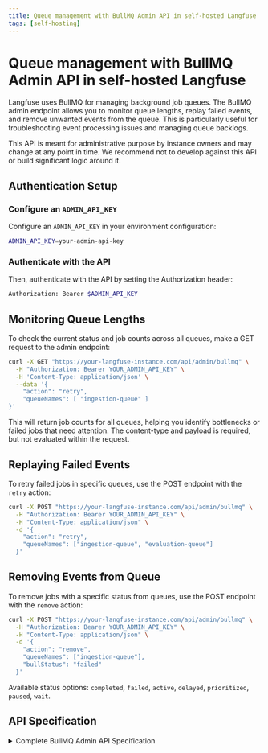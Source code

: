 ```yaml
---
title: Queue management with BullMQ Admin API in self-hosted Langfuse
tags: [self-hosting]
---
```


# Queue management with BullMQ Admin API in self-hosted Langfuse

Langfuse uses BullMQ for managing background job queues. The BullMQ admin endpoint allows you to monitor queue lengths, replay failed events, and remove unwanted events from the queue. This is particularly useful for troubleshooting event processing issues and managing queue backlogs.

<Callout type="warning">
  This API is meant for administrative purpose by instance owners and may change
  at any point in time. We recommend not to develop against this API or build
  significant logic around it.
</Callout>

## Authentication Setup

<Steps>

### Configure an `ADMIN_API_KEY`

Configure an `ADMIN_API_KEY` in your environment configuration:

```bash filename="Environment"
ADMIN_API_KEY=your-admin-api-key
```

### Authenticate with the API

Then, authenticate with the API by setting the Authorization header:

```bash
Authorization: Bearer $ADMIN_API_KEY
```

</Steps>

## Monitoring Queue Lengths

To check the current status and job counts across all queues, make a GET request to the admin endpoint:

```bash
curl -X GET "https://your-langfuse-instance.com/api/admin/bullmq" \
  -H "Authorization: Bearer YOUR_ADMIN_API_KEY" \
  -H 'Content-Type: application/json' \
  --data '{
    "action": "retry",
    "queueNames": [ "ingestion-queue" ]
}'
```

This will return job counts for all queues, helping you identify bottlenecks or failed jobs that need attention.
The content-type and payload is required, but not evaluated within the request.

## Replaying Failed Events

To retry failed jobs in specific queues, use the POST endpoint with the `retry` action:

```bash
curl -X POST "https://your-langfuse-instance.com/api/admin/bullmq" \
  -H "Authorization: Bearer YOUR_ADMIN_API_KEY" \
  -H "Content-Type: application/json" \
  -d '{
    "action": "retry",
    "queueNames": ["ingestion-queue", "evaluation-queue"]
  }'
```

## Removing Events from Queue

To remove jobs with a specific status from queues, use the POST endpoint with the `remove` action:

```bash
curl -X POST "https://your-langfuse-instance.com/api/admin/bullmq" \
  -H "Authorization: Bearer YOUR_ADMIN_API_KEY" \
  -H "Content-Type: application/json" \
  -d '{
    "action": "remove",
    "queueNames": ["ingestion-queue"],
    "bullStatus": "failed"
  }'
```

Available status options: `completed`, `failed`, `active`, `delayed`, `prioritized`, `paused`, `wait`.

## API Specification

<details>
  <summary>Complete BullMQ Admin API Specification</summary>

```yaml
openapi: 3.0.1
info:
  title: Langfuse Admin BullMQ API
  description: API for managing BullMQ jobs in Langfuse
  version: "1.0.0"
paths:
  /api/admin/bullmq:
    get:
      summary: Get job counts for all queues
      operationId: bullmq_getCounts
      tags:
        - BullMQ
      responses:
        "200":
          description: Job counts for all queues
          content:
            application/json:
              schema:
                type: array
                items:
                  type: object
                  properties:
                    queueName:
                      type: string
                    jobCount:
                      type: object
                      additionalProperties:
                        type: number
    post:
      summary: Manage BullMQ jobs
      operationId: bullmq_manageJobs
      tags:
        - BullMQ
      requestBody:
        required: true
        content:
          application/json:
            schema:
              oneOf:
                - type: object
                  required:
                    - action
                    - queueNames
                  properties:
                    action:
                      type: string
                      enum: [retry]
                    queueNames:
                      type: array
                      items:
                        type: string
                - type: object
                  required:
                    - action
                    - queueNames
                    - bullStatus
                  properties:
                    action:
                      type: string
                      enum: [remove]
                    queueNames:
                      type: array
                      items:
                        type: string
                    bullStatus:
                      type: string
                      enum:
                        [
                          completed,
                          failed,
                          active,
                          delayed,
                          prioritized,
                          paused,
                          wait,
                        ]
      responses:
        "200":
          description: Jobs successfully managed
          content:
            application/json:
              schema:
                type: object
                properties:
                  message:
                    type: string
```

</details>

